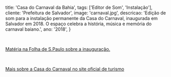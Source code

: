 
  title: 'Casa do Carnaval da Bahia',
  tags: ['Editor de Som', 'Instalação'],
  cliente: 'Prefeitura de Salvador',
  image: 'carnaval.jpg',
  descricao: 'Edição de som para a instalação permanente da Casa do Carnaval, inaugurada em Salvador em 2018. O espaço celebra a história, música e memória do carnaval baiano.',
  ano: '2018',
}

<ReactPlayer src='https://www.youtube.com/embed/INM3h-ka8Mg' controls={false} width="100%" height="500px" rel={0} />

<br/>

<a href="" target="_blank" rel="noopener noreferrer">Matéria na Folha de S.Paulo sobre a inauguração.</a>

<br/>

<a href="https://www.salvadordabahia.com/experiencias/casa-do-carnaval/" target="_blank" rel="noopener noreferrer">Mais sobre a Casa do Carnaval no site oficial de turismo</a>
